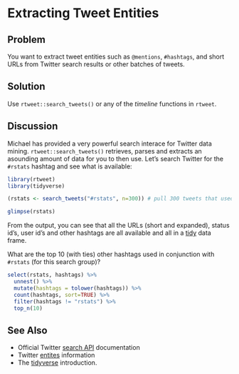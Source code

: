 # Extracting Tweet Entities

## Problem

You want to extract tweet entities such as `@mentions`, `#hashtags`, and short URLs from Twitter search results or other batches of tweets.

## Solution

Use `rtweet::search_tweets()` or any of the _timeline_ functions in `rtweet`.

## Discussion

Michael has provided a very powerful search interace for Twitter data mining. `rtweet::search_tweets()` retrieves, parses and extracts an asounding amount of data for you to then use. Let's search Twitter for the `#rstats` hashtag and see what is available:

```{r 03_pkgs, message=FALSE, warning=FALSE, cache=TRUE}
library(rtweet)
library(tidyverse)
```
```{r 03_search, message=FALSE, warning=FALSE, cache=TRUE}
(rstats <- search_tweets("#rstats", n=300)) # pull 300 tweets that used the "#rstats" hashtag

glimpse(rstats)
```

From the output, you can see that all the URLs (short and expanded), status id's, user id's and other hashtags are all available and all in a [tidy](http://r4ds.had.co.nz/tidy-data.html) data frame. 

What are the top 10 (with ties) other hashtags used in conjunction with `#rstats` (for this search group)?

```{r 03_hash, message=FALSE, warning=FALSE, cache=TRUE}
select(rstats, hashtags) %>% 
  unnest() %>% 
  mutate(hashtags = tolower(hashtags)) %>% 
  count(hashtags, sort=TRUE) %>% 
  filter(hashtags != "rstats") %>% 
  top_n(10)
```

## See Also

- Official Twitter [search API](https://developer.twitter.com/en/docs/tweets/search/guides/build-standard-query) documentation
- Twitter [entites](https://developer.twitter.com/en/docs/tweets/data-dictionary/overview/entities-object) information
- The [tidyverse](https://www.tidyverse.org/) introduction.